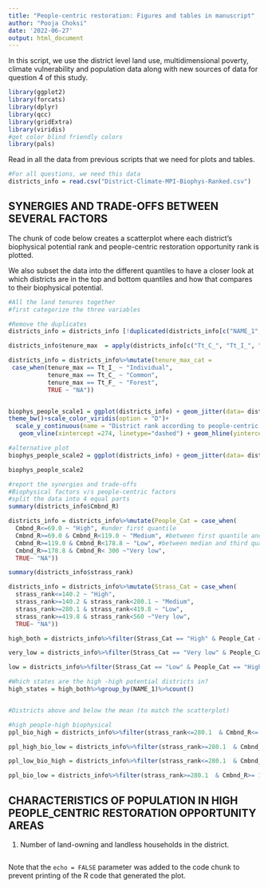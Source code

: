 ```yaml
---
title: "People-centric restoration: Figures and tables in manuscript"
author: "Pooja Choksi"
date: '2022-06-27'
output: html_document
---
```


In this script, we use the district level land use, multidimensional poverty, climate vulnerability and population data along with new sources of data for question 4 of this study.  


```r
library(ggplot2)
library(forcats)
library(dplyr)
library(qcc)
library(gridExtra)
library(viridis)
#get color blind friendly colors 
library(pals)

```


Read in all the data from previous scripts that we need for plots and tables.

```r

#For all questions, we need this data
districts_info = read.csv("District-Climate-MPI-Biophys-Ranked.csv")

```

## SYNERGIES AND TRADE-OFFS BETWEEN SEVERAL FACTORS

The chunk of code below creates a scatterplot where each district's biophysical potential rank and people-centric restoration opportunity rank is plotted. 

We also subset the data into the different quantiles to have a closer look at which districts are in the top and bottom quantiles and how that compares to their biophysical potential.

```r
#All the land tenures together
#first categorize the three variables

#Remove the duplicates 
districts_info = districts_info [!duplicated(districts_info[c("NAME_1","NAME_2")]),]

districts_info$tenure_max  = apply(districts_info[c("Tt_C_", "Tt_I_", "Tt_F_")], 1, max)

districts_info = districts_info%>%mutate(tenure_max_cat = 
 case_when(tenure_max == Tt_I_ ~ "Individual",
           tenure_max == Tt_C_ ~ "Common",
           tenure_max == Tt_F_ ~ "Forest", 
           TRUE ~ "NA"))


biophys_people_scale1 = ggplot(districts_info) + geom_jitter(data= districts_info, aes(x = strass_rank, y= P_C_R, shape = tenure_max_cat, color = Clmt_vlnrb, size = Lvng_), alpha = 0.6)+
theme_bw()+scale_color_viridis(option = "D")+
  scale_y_continuous(name = "District rank according to people-centric restoration opportunity") + scale_x_continuous(name="District rank according to biophysical restoration potential")+ 
   geom_vline(xintercept =274, linetype="dashed") + geom_hline(yintercept = 273.5, linetype="dashed")+ labs(color = "Climate Vulnerability", size = "Poverty %", shape = "Dominant tenure regime")

#alternative plot
biophys_people_scale2 = ggplot(districts_info) + geom_jitter(data= districts_info, aes(x = Strassburg_Scaled_final, y= Pp__M, shape = tenure_max_cat, color = Clmt_vlnrb, size = Lvng_), alpha = 0.6)+theme_bw()+scale_color_viridis(option = "D")+ scale_y_continuous(name = "People-centric restoration opportunity")+ scale_x_continuous(name="Biophysical restoration potential")+ geom_vline(xintercept =0.5, linetype="dashed") + geom_hline(yintercept = 0.5, linetype="dashed")+ labs(color = "Climate Vulnerability", size = "Poverty %", shape = "Dominant tenure regime")

biophys_people_scale2

#report the synergies and trade-offs
#Biophysical factors v/s people-centric factors 
#split the data into 4 equal parts 
summary(districts_info$Cmbnd_R)

districts_info = districts_info%>%mutate(People_Cat = case_when(
  Cmbnd_R<=69.0 ~ "High", #under first quantile
  Cmbnd_R>=69.0 & Cmbnd_R<119.0 ~ "Medium", #between first quantile and median
  Cmbnd_R>=119.0 & Cmbnd_R<178.8 ~ "Low", #between median and third quantile
  Cmbnd_R>=178.8 & Cmbnd_R< 300 ~"Very low",
  TRUE~ "NA"))

summary(districts_info$strass_rank)

districts_info = districts_info%>%mutate(Strass_Cat = case_when(
  strass_rank<=140.2 ~ "High",
  strass_rank>=140.2 & strass_rank<280.1 ~ "Medium",
  strass_rank>=280.1 & strass_rank<419.8 ~ "Low",
  strass_rank>=419.8 & strass_rank<560 ~"Very low",
  TRUE~ "NA"))

high_both = districts_info%>%filter(Strass_Cat == "High" & People_Cat == "High")

very_low = districts_info%>%filter(Strass_Cat == "Very low" & People_Cat == "High")

low = districts_info%>%filter(Strass_Cat == "Low" & People_Cat == "High")

#Which states are the high -high potential districts in?
high_states = high_both%>%group_by(NAME_1)%>%count()


#Districts above and below the mean (to match the scatterplot)

#high people-high biophysical
ppl_bio_high = districts_info%>%filter(strass_rank<=280.1  & Cmbnd_R<= 124.1)

ppl_high_bio_low = districts_info%>%filter(strass_rank>=280.1  & Cmbnd_R<= 124.1)

ppl_low_bio_high = districts_info%>%filter(strass_rank<=280.1  & Cmbnd_R>= 124.1)

ppl_bio_low = districts_info%>%filter(strass_rank>=280.1  & Cmbnd_R>= 124.1)

```

## CHARACTERISTICS OF POPULATION IN HIGH PEOPLE_CENTRIC RESTORATION OPPORTUNITY AREAS

1. Number of land-owning and landless households in the district.

```r
```

Note that the `echo = FALSE` parameter was added to the code chunk to prevent printing of the R code that generated the plot.
